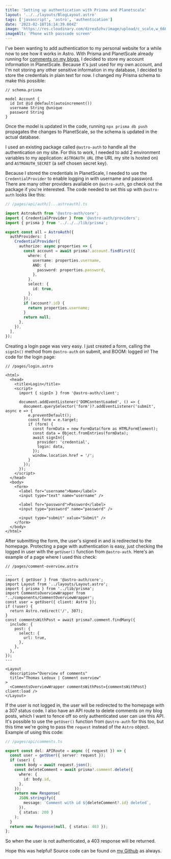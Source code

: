 ```yaml
---
title: 'Setting up authentication with Prisma and Planetscale'
layout: '../../layouts/BlogLayout.astro'
tags: ['javascript', 'astro', 'authentication']
date: '2023-02-18T16:14:39.004Z'
image: 'https://res.cloudinary.com/dzrea5zhv/image/upload/c_scale,w_660/f_auto/v1676739843/photo-1504203700686-f21e703e5f1c_b1vx0u.jpg'
imageAlt: 'Phone with passcode screen'
---
```


I've been wanting to add authentication to my personal website for a while now to see how it works in Astro.
With Prisma and PlanetScale already running for [comments on my blogs](https://www.thomasledoux.be/blog/adding-comments-prisma-planetscale-astro-vercel-edge), I decided to store my account information in PlanetScale.
Because it's just used for my own account, and I'm not storing any other sensitive information in my database, I decided to store the credentials in plain text for now.
I changed my Prisma schema to make this possible:

```prisma
// schema.prisma

model Account {
  id Int @id @default(autoincrement())
  username String @unique
  password String
}
```

Once the model is updated in the code, running `npx prisma db push` propagates the changes to PlanetScale, so the schema is updated in the actual database.

I used an existing package called `@astro-auth` to handle all the authentication on my site.
For this to work, I needed to add 2 environment variables to my application: `ASTROAUTH_URL` (the URL my site is hosted on) and `ASTROAUTH_SECRET` (a self chosen secret key).

Because I stored the credentials in PlanetScale, I needed to use the `CredentialProvider` to enable logging in with username and password.
There are many other providers available on `@astro-auth`, go check out the package if you're interested.
The code needed to set this up with `@astro-auth` looks like this:

```typescript
// /pages/api/auth/[...astroauth].ts

import AstroAuth from '@astro-auth/core';
import { CredentialProvider } from '@astro-auth/providers';
import { prisma } from '../../../lib/prisma';

export const all = AstroAuth({
  authProviders: [
    CredentialProvider({
      authorize: async properties => {
        const account = await prisma?.account.findFirst({
          where: {
            username: properties.username,
            AND: {
              password: properties.password,
            },
          },
          select: {
            id: true,
          },
        });
        if (account?.id) {
          return properties.username;
        }
        return null;
      },
    }),
  ],
});
```

Creating a login page was very easy.
I just created a form, calling the `signIn()` method from `@astro-auth` on submit, and BOOM: logged in!
The code for the login page:

```astro
// /pages/login.astro

<html>
  <head>
    <title>Login</title>
    <script>
      import { signIn } from '@astro-auth/client';

      document.addEventListener('DOMContentLoaded', () => {
        document.querySelector('form')?.addEventListener('submit', async e => {
          e.preventDefault();
          const form = e.target;
          if (form) {
            const formData = new FormData(form as HTMLFormElement);
            const data = Object.fromEntries(formData);
            await signIn({
              provider: 'credential',
              login: data,
            });
            window.location.href = '/';
          }
        });
      });
    </script>
  </head>
  <body>
    <form>
      <label for="username">Name</label>
      <input type="text" name="username" />

      <label for="password">Password</label>
      <input type="password" name="password" />

      <input type="submit" value="Submit" />
    </form>
  </body>
</html>
```

After submitting the form, the user's signed in and is redirected to the homepage.
Protecting a page with authentication is easy, just checking the logged in user with the `getUser()` function from `@astro-auth`.
Here's an example of a page where I used this check:

```astro
// /pages/comment-overview.astro

---
import { getUser } from '@astro-auth/core';
import Layout from '../layouts/Layout.astro';
import { prisma } from '../lib/prisma';
import CommentsOverviewWrapper from '../components/CommentOverviewWrapper';
const user = getUser({ client: Astro });
if (!user) {
  return Astro.redirect('/', 307);
}
const commentsWithPost = await prisma?.comment.findMany({
  include: {
    post: {
      select: {
        url: true,
      },
    },
  },
});
---

<Layout
  description="Overview of comments"
  title="Thomas Ledoux | Comment overview"
>
  <CommentsOverviewWrapper commentsWithPost={commentsWithPost} client:load />
</Layout>
```

If the user is not logged in, the user will be redirected to the homepage with a 307 status code.
I also have an API route to delete comments on my blog posts, which I want to fence off so only authenticated user can use this API.
It's possible to use the `getUser()` function from `@astro-auth` for this too, but this time we're going to pass the `request` instead of the `Astro` object.
Example of using this code:

```typescript
// /pages/api/comments.ts

export const del: APIRoute = async ({ request }) => {
  const user = getUser({ server: request });
  if (user) {
    const body = await request.json();
    const deleteComment = await prisma?.comment.delete({
      where: {
        id: body.id,
      },
    });
    return new Response(
      JSON.stringify({
        message: `Comment with id ${deleteComment?.id} deleted`,
      }),
      { status: 200 }
    );
  }
  return new Response(null, { status: 403 });
};
```

So when the user is not authenticated, a 403 response will be returned.

Hope this was helpful!
Source code can be found on [my Github](https://github.com/thomasledoux1/website-thomas-astro/tree/feature/auth-netlify) as always.